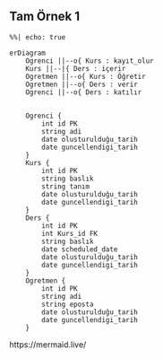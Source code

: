 ## Tam Örnek 1

```mermaid
%%| echo: true

erDiagram
    Ogrenci ||--o{ Kurs : kayıt_olur
    Kurs ||--|{ Ders : içerir
    Ogretmen ||--o{ Kurs : Öğretir
    Ogretmen ||--o{ Ders : verir
    Ogrenci ||--o{ Ders : katılır


    Ogrenci {
        int id PK
        string adi
        date olusturulduğu_tarih
        date guncellendigi_tarih
    }
    Kurs {
        int id PK
        string baslık
        string tanım
        date olusturulduğu_tarih
        date guncellendigi_tarih
    }
    Ders {
        int id PK
        int Kurs_id FK
        string baslık
        date scheduled_date
        date olusturulduğu_tarih
        date guncellendigi_tarih
    }
    Ogretmen {
        int id PK
        string adi
        string eposta
        date olusturulduğu_tarih
        date guncellendigi_tarih
    }
```






https://mermaid.live/



